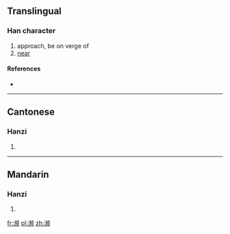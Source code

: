{{also|瀕}}
==Translingual==

===Han character===
{{Han char|rn=85|rad=水|as=13|sn=16|four=|canj=水卜竹人 (EYHO)}}

# approach, be on verge of
# [[near]]

====References====
* {{Han ref|kx=0655.201|hdz=31754.160|uh=6FD2|ud=28626}}

----

==Cantonese==

===Hanzi===
{{yue-hanzi|jyut=|y=ban1, pan4|tra=瀕}}

# {{defn|lang=yue|sort=水13}}

----

==Mandarin==

===Hanzi===
{{cmn-hanzi|tra=瀕|pin=[[bīn]] ([[bin1]])|wg=pin<sup>1</sup>}}

# {{defn|lang=cmn|sort=水13}}

[[fr:濒]]
[[pl:濒]]
[[zh:濒]]